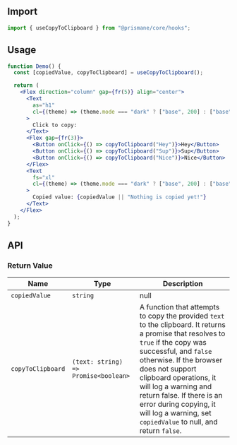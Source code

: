 ## Import

```js
import { useCopyToClipboard } from "@prismane/core/hooks";
```

## Usage

```jsx
function Demo() {
  const [copiedValue, copyToClipboard] = useCopyToClipboard();

  return (
    <Flex direction="column" gap={fr(5)} align="center">
      <Text
        as="h1"
        cl={(theme) => (theme.mode === "dark" ? ["base", 200] : ["base", 700])}
      >
        Click to copy:
      </Text>
      <Flex gap={fr(3)}>
        <Button onClick={() => copyToClipboard("Hey")}>Hey</Button>
        <Button onClick={() => copyToClipboard("Sup")}>Sup</Button>
        <Button onClick={() => copyToClipboard("Nice")}>Nice</Button>
      </Flex>
      <Text
        fs="xl"
        cl={(theme) => (theme.mode === "dark" ? ["base", 200] : ["base", 700])}
      >
        Copied value: {copiedValue || "Nothing is copied yet!"}
      </Text>
    </Flex>
  );
}
```

## API

### Return Value

| Name              | Type                                 | Description                                                                                                                                                                                                                                                                                                                                                                     |
| ----------------- | ------------------------------------ | ------------------------------------------------------------------------------------------------------------------------------------------------------------------------------------------------------------------------------------------------------------------------------------------------------------------------------------------------------------------------------- |
| `copiedValue`     | `string`                             | null                                                                                                                                                                                                                                                                                                                                                                            |
| `copyToClipboard` | `(text: string) => Promise<boolean>` | A function that attempts to copy the provided `text` to the clipboard. It returns a promise that resolves to `true` if the copy was successful, and `false` otherwise. If the browser does not support clipboard operations, it will log a warning and return false. If there is an error during copying, it will log a warning, set `copiedValue` to null, and return `false`. |
